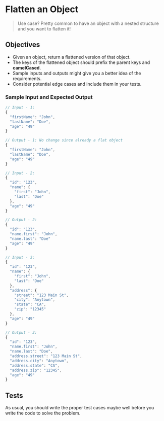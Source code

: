 
# Flatten an Object

> Use case? Pretty common to have an object with a nested structure and you want to flatten it! 

## Objectives

- Given an object, return a flattened version of that object.
- The keys of the flattened object should prefix the parent keys and **camelCased**.
- Sample inputs and outputs might give you a better idea of the requirements.
- Consider potential edge cases and include them in your tests.

### Sample Input and Expected Output

```js
// Input - 1: 
{
  "firstName": "John",
  "lastName": "Doe",
  "age": "49"
}
```

```js
// Output - 1: No change since already a flat object
{
  "firstName": "John",
  "lastName": "Doe",
  "age": "49"
}
```

```js
// Input - 2: 
{
  "id": "123",
  "name": {
    "first": "John",
    "last": "Doe"
  },
  "age": "49"
}
```

```js
// Output - 2:
{
  "id": "123",
  "name.first": "John",
  "name.last": "Doe"
  "age": "49"
}
```

```js
// Input - 3: 
{
  "id": "123",
  "name": {
    "first": "John",
    "last": "Doe"
  },
  "address": {
    "street": "123 Main St",
    "city": "Anytown",
    "state": "CA",
    "zip": "12345"
  },
  "age": "49"
}
```

```js
// Output - 3:
{
  "id": "123",
  "name.first": "John",
  "name.last": "Doe",
  "address.street": "123 Main St",
  "address.city": "Anytown",
  "address.state": "CA",
  "address.zip": "12345",
  "age": "49"
}
```

## Tests

As usual, you should write the proper test cases maybe well before you write the code to solve the problem.